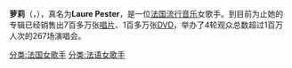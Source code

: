 {{blpunsourced|time=2019-08-24}}
{{Infobox musical artist 
| name= 萝莉<br />Lorie
| image              = Lorie Tour 2Lor 2008.jpg
| Img_capt            = 2008年10月24日萝莉在[[比利时|比利时]][[沙勒罗瓦|沙勒罗瓦]]演出
| Img_size            = 200px
| Landscape           = 
| Background          = 女歌手
| Birth_name          = Laure Pester
| Alias               = 
| birthdate  = {{birth date and age|1982|5|2}}
|birth_place =[[法国|法国]]，[[瓦勒德瓦兹省|瓦勒德瓦兹省]]，[[Plessis_Bouchard|Plessis Bouchard]]
| Died                = 
| Origin              = [[法国|法国]]
| Instrument          = 
| Voice_type          = 
| Genre               = [[Pop_(音乐类型)|Pop]], electro, 舞曲, zouk, [[R&B|R&B]], 
| Occupation          = [[歌手|歌手]]
| Years_active        = 2001年至今
| Label               = [[索尼音乐娱乐|索尼音乐]], [[哥伦比亚唱片|哥伦比亚唱片]]
| Associated_acts     = 
| URL                 = [http://www.loriefanclub.com/ www.loriefanclub.com]
}}
'''萝莉'''（{{lang-fr|Lorie}}，{{bd|1982年|5月2日|}}），真名为''' Laure Pester'''，是一位[[法国|法国]][[流行音乐|流行音乐]]女歌手。到目前为止她的专辑已经销售出7百多万张[[唱片|唱片]]、1百多万张[[DVD|DVD]]，举办了4轮观众总数超过1百万人次的267场演唱会。

{{Commons|Category:Lorie}}
{{Translation/Ref|lang=fr|article=Lorie|oldid=}}
{{Authority control}}
{{DEFAULTSORT:Lorie}}
[[分类:法国女歌手|分类:法国女歌手]]
[[分类:法语女歌手|分类:法语女歌手]]
{{法国人物小作品}}
{{歌手小作品}}